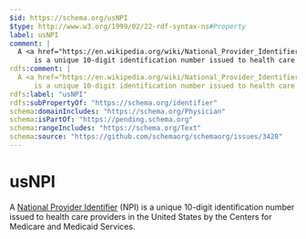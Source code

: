 ```yaml
---
$id: https://schema.org/usNPI
$type: http://www.w3.org/1999/02/22-rdf-syntax-ns#Property
label: usNPI
comment: |
  A <a href="https://en.wikipedia.org/wiki/National_Provider_Identifier">National Provider Identifier</a> (NPI) 
      is a unique 10-digit identification number issued to health care providers in the United States by the Centers for Medicare and Medicaid Services.
rdfs:comment: |
  A <a href="https://en.wikipedia.org/wiki/National_Provider_Identifier">National Provider Identifier</a> (NPI) 
      is a unique 10-digit identification number issued to health care providers in the United States by the Centers for Medicare and Medicaid Services.
rdfs:label: "usNPI"
rdfs:subPropertyOf: "https://schema.org/identifier"
schema:domainIncludes: "https://schema.org/Physician"
schema:isPartOf: "https://pending.schema.org"
schema:rangeIncludes: "https://schema.org/Text"
schema:source: "https://github.com/schemaorg/schemaorg/issues/3420"
---
```


# usNPI

A <a href="https://en.wikipedia.org/wiki/National_Provider_Identifier">National Provider Identifier</a> (NPI) 
    is a unique 10-digit identification number issued to health care providers in the United States by the Centers for Medicare and Medicaid Services.

